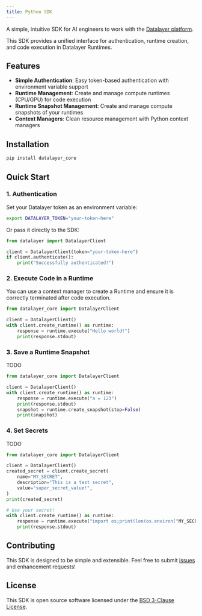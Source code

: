 ```yaml
---
title: Python SDK
---
```



A simple, intuitive SDK for AI engineers to work with the [Datalayer platform](https://datalayer.app/).

This SDK provides a unified interface for authentication, runtime creation, and
code execution in Datalayer Runtimes.

## Features

- **Simple Authentication**: Easy token-based authentication with environment variable support
- **Runtime Management**: Create and manage compute runtimes (CPU/GPU) for code execution
- **Runtime Snapshot Management**: Create and manage compute snapshots of your runtimes
- **Context Managers**: Clean resource management with Python context managers

## Installation

```bash
pip install datalayer_core
```

## Quick Start

### 1. Authentication

Set your Datalayer token as an environment variable:

```bash
export DATALAYER_TOKEN="your-token-here"
```

Or pass it directly to the SDK:

```python
from datalayer import DatalayerClient

client = DatalayerClient(token="your-token-here")
if client.authenticate():
    print("Successfully authenticated!")
```

### 2. Execute Code in a Runtime

You can use a context manager to create a Runtime and ensure it is correctly terminated
after code execution.

```python
from datalayer_core import DatalayerClient

client = DatalayerClient()
with client.create_runtime() as runtime:
    response = runtime.execute("Hello world!")
    print(response.stdout)
```

### 3. Save a Runtime Snapshot

TODO

```python
from datalayer_core import DatalayerClient

client = DatalayerClient()
with client.create_runtime() as runtime:
    response = runtime.execute("a = 123")
    print(response.stdout)
    snapshot = runtime.create_snapshot(stop=False)
    print(snapshot)
```

### 4. Set Secrets

TODO

```python
from datalayer_core import DatalayerClient

client = DatalayerClient()
created_secret = client.create_secret(
    name="MY_SECRET",
    description="This is a test secret",
    value="super_secret_value!",
)
print(created_secret)

# Use your secret!
with client.create_runtime() as runtime:
    response = runtime.execute("import os;print(len(os.environ["MY_SECRET"]))")
    print(response.stdout)
```

## Contributing

This SDK is designed to be simple and extensible. Feel free to submit [issues](https://github.com/datalayer/core/issues) and enhancement requests!

## License

This SDK is open source software licensed under the [BSD 3-Clause License](https://github.com/datalayer/core/blob/main/LICENSE).
